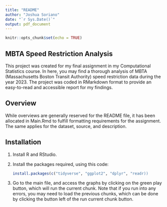 ---
title: "README"
author: "Joshua Soriano"
date: "`r Sys.Date()`"
output: pdf_document
---

```{r setup, include=FALSE}
knitr::opts_chunk$set(echo = TRUE)
```

## MBTA Speed Restriction Analysis

This project was created for my final assignment in my Computational Statistics course. In here, you may find a thorough
analysis of MBTA (Massachusetts Boston Transit Authority) speed restriction data during the year 2023. The project was
coded in RMarkdown format to provide an easy-to-read and accessible report for my findings.

## Overview
While overviews are generally reserved for the README file, it has been allocated in Main.Rmd to fulfill formatting
requirements for the assignment. The same applies for the dataset, source, and description.

## Installation
1. Install R and RStudio.
2. Install the packages required, using this code:
   ```r
   install.packages(c("tidyverse", "ggplot2", "dplyr", "readr))
```
3. Go to the main file, and access the graphs by clicking on the green play button, which will run the current chunk.
Note that if you run into any errors, you may need to load the previous chunks, which can be done by clicking the button
left of the run current chunk button.